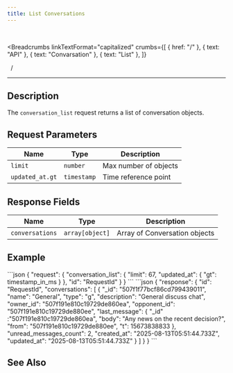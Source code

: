 ```yaml
---
title: List Conversations
---
```


<br />



<Breadcrumbs
  linkTextFormat="capitalized"
  crumbs={[
    { href: "/" },
    { text: "API" },
    { text: "Convarsation" },
    { text: "List" },
  ]}
>
  <Icon slot="index" name="seti:powershell" />
  <span slot="separator">&nbsp;&nbsp;/&nbsp;</span>
</Breadcrumbs>

---


## Description

> <Badge text="wss" variant="tip" size="large" />
> <Badge text="conversation_list" size="large" />

The `conversation_list` request returns a list of conversation objects.

## Request Parameters

| Name            | Type        | Description           |
| --------------- | ----------- | --------------------- |
| `limit`         | `number`    | Max number of objects |
| `updated_at.gt` | `timestamp` | Time reference point  |

## Response Fields

| Name            | Type            | Description                   |
| --------------- | --------------- | ----------------------------- |
| `conversations` | `array[object]` | Array of Conversation objects |

## Example

<Tabs>
  <TabItem label="Request">
```json
{
  "request": {
    "conversation_list": {
      "limit": 67,
      "updated_at": {
        "gt": timestamp_in_ms
      }
    },
    "id": "RequestId"
  }
}
```
  </TabItem>  
</Tabs>

<Tabs>
  <TabItem label="Response">
```json
{
  "response": {
    "id": "RequestId",
    "conversations": [
      {
        "_id": "507f1f77bcf86cd799439011",
        "name": "General",
        "type": "g",
        "description": "General discuss chat",
        "owner_id": "507f191e810c19729de860ea",
        "opponent_id": "507f191e810c19729de880ee",
        "last_message": {
          "_id" :"507f191e810c19729de860ea",
          "body": "Any news on the recent decision?",
          "from": "507f191e810c19729de880ee",
          "t": 15673838833
        },
        "unread_messages_count": 2,
        "created_at": "2025-08-13T05:51:44.733Z",
        "updated_at": "2025-08-13T05:51:44.733Z"
      }
    ]
  }
}
```
  </TabItem>  
</Tabs>

## See Also

<LinkCard
  title="SAMA chat server API: Conversations"
  href="https://medium.com/sama-communications/sama-chat-server-api-conversations-1ae505b07d17"
  description="When we developed our API, we followed three rules: fast, confidential, and scalable. Each of these rules has a powerful force when we choose which messenger you will use. "
/>
<LinkCard
  title="DataBase Records"
  href="/deployment/db-records/"
  description="Collection of complete objects stored in the database."
/>

<script
  src="https://giscus.app/client.js"
  data-repo="Oleksandr1414/cathedra-slytherin"
  data-repo-id="R_kgDOI8uafg"
  data-category="[ВВЕДІТЬ CATEGORY NAME]"
  data-category-id="[ВВЕДІТЬ CATEGORY ID]"
  data-mapping="pathname"
  data-strict="0"
  data-reactions-enabled="1"
  data-emit-metadata="0"
  data-input-position="bottom"
  data-theme="transparent_dark"
  data-lang="uk"
  crossorigin="anonymous"
  async
></script>
